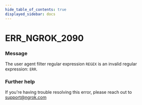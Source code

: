 ```yaml
---
hide_table_of_contents: true
displayed_sidebar: docs
---
```



# ERR_NGROK_2090

### Message

The user agent filter regular expression `REGEX` is an invalid regular expression: `ERR`.

### Further help

If you're having trouble resolving this error, please reach out to [support@ngrok.com](mailto:support@ngrok.com?subject=Help%20with%20ERR_NGROK_2090)

<ErrorDetails error="err_ngrok_2090" />

